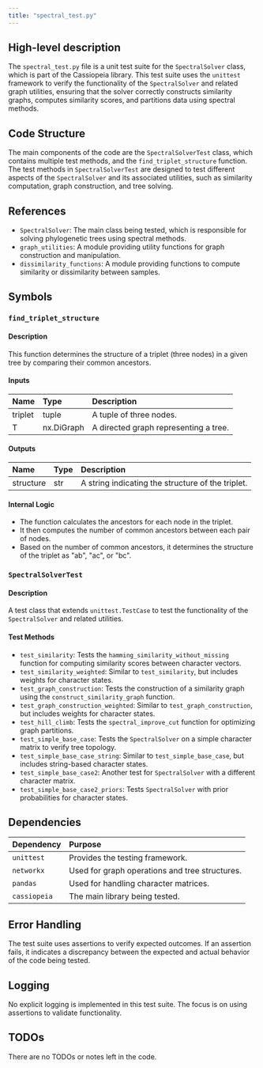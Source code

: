 ```yaml
---
title: "spectral_test.py"
---
```


## High-level description

The `spectral_test.py` file is a unit test suite for the `SpectralSolver` class, which is part of the Cassiopeia library. This test suite uses the `unittest` framework to verify the functionality of the `SpectralSolver` and related graph utilities, ensuring that the solver correctly constructs similarity graphs, computes similarity scores, and partitions data using spectral methods.

## Code Structure

The main components of the code are the `SpectralSolverTest` class, which contains multiple test methods, and the `find_triplet_structure` function. The test methods in `SpectralSolverTest` are designed to test different aspects of the `SpectralSolver` and its associated utilities, such as similarity computation, graph construction, and tree solving.

## References

- `SpectralSolver`: The main class being tested, which is responsible for solving phylogenetic trees using spectral methods.
- `graph_utilities`: A module providing utility functions for graph construction and manipulation.
- `dissimilarity_functions`: A module providing functions to compute similarity or dissimilarity between samples.

## Symbols

### `find_triplet_structure`
#### Description
This function determines the structure of a triplet (three nodes) in a given tree by comparing their common ancestors.

#### Inputs
| Name   | Type       | Description                        |
|:-------|:-----------|:-----------------------------------|
| triplet| tuple      | A tuple of three nodes.            |
| T      | nx.DiGraph | A directed graph representing a tree.|

#### Outputs
| Name     | Type   | Description                                      |
|:---------|:-------|:-------------------------------------------------|
| structure| str    | A string indicating the structure of the triplet.|

#### Internal Logic
- The function calculates the ancestors for each node in the triplet.
- It then computes the number of common ancestors between each pair of nodes.
- Based on the number of common ancestors, it determines the structure of the triplet as "ab", "ac", or "bc".

### `SpectralSolverTest`
#### Description
A test class that extends `unittest.TestCase` to test the functionality of the `SpectralSolver` and related utilities.

#### Test Methods
- `test_similarity`: Tests the `hamming_similarity_without_missing` function for computing similarity scores between character vectors.
- `test_similarity_weighted`: Similar to `test_similarity`, but includes weights for character states.
- `test_graph_construction`: Tests the construction of a similarity graph using the `construct_similarity_graph` function.
- `test_graph_construction_weighted`: Similar to `test_graph_construction`, but includes weights for character states.
- `test_hill_climb`: Tests the `spectral_improve_cut` function for optimizing graph partitions.
- `test_simple_base_case`: Tests the `SpectralSolver` on a simple character matrix to verify tree topology.
- `test_simple_base_case_string`: Similar to `test_simple_base_case`, but includes string-based character states.
- `test_simple_base_case2`: Another test for `SpectralSolver` with a different character matrix.
- `test_simple_base_case2_priors`: Tests `SpectralSolver` with prior probabilities for character states.

## Dependencies

| Dependency | Purpose                                      |
|:-----------|:---------------------------------------------|
| `unittest` | Provides the testing framework.              |
| `networkx` | Used for graph operations and tree structures.|
| `pandas`   | Used for handling character matrices.        |
| `cassiopeia` | The main library being tested.             |

## Error Handling

The test suite uses assertions to verify expected outcomes. If an assertion fails, it indicates a discrepancy between the expected and actual behavior of the code being tested.

## Logging

No explicit logging is implemented in this test suite. The focus is on using assertions to validate functionality.

## TODOs

There are no TODOs or notes left in the code.